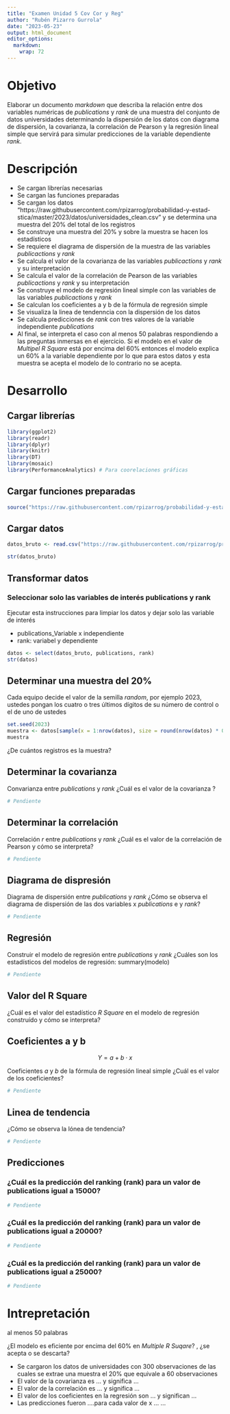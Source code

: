 ---
title: "Examen Unidad 5 Cov Cor y Reg"
author: "Rubén Pizarro Gurrola"
date: "2023-05-23"
output: html_document
editor_options: 
  markdown: 
    wrap: 72
---

# Objetivo

Elaborar un documento *markdown* que describa la relación entre dos
variables numéricas de *publications* y *rank* de una muestra del conjunto de datos universidades determinando la dispersión de los datos con diagrama de dispersión, la covarianza, la correlación de Pearson y la regresión lineal simple que servirá para simular predicciones de la variable dependiente *rank*.

# Descripción

-   Se cargan librerías necesarias
-   Se cargan las funciones preparadas
-   Se cargan los datos "https://raw.githubusercontent.com/rpizarrog/probabilidad-y-estad-stica/master/2023/datos/universidades_clean.csv" y se determina una muestra del 20% del total de los  registros
-   Se construye una muestra del 20% y sobre la muestra se hacen los estadísticos
-   Se requiere el diagrama de dispersión de la muestra de las variables *publicactions* y *rank*
-   Se calcula el valor de la covarianza de las variables *publicactions* y *rank* y su interpretación
-   Se calcula el valor de la correlación de Pearson de las variables *publicactions* y *rank* y su interpretación
-   Se construye el modelo de regresión lineal simple con las variables de las variables *publicactions* y *rank*
-   Se calculan los coeficientes a y b de la fórmula de regresión simple
- Se visualiza la linea de tendenncia con la dispersión de los datos
-   Se calcula predicciones de *rank* con tres valores de la variable independiente *publications*
-   Al final, se interpreta el caso con al menos 50 palabras respondiendo a las preguntas inmersas en el ejercicio. Si el modelo en el valor de *Multipel R Square* está por encima del 60% entonces el modelo explica un 60% a la variable dependiente por lo que para estos datos y esta muestra se acepta el modelo de lo contrario no se acepta.

# Desarrollo

## Cargar librerías

```{r message=FALSE, warning=FALSE}
library(ggplot2)
library(readr)
library(dplyr)
library(knitr)
library(DT)
library(mosaic)
library(PerformanceAnalytics) # Para coorelaciones gráficas
```


## Cargar funciones preparadas

```{r message=FALSE, warning=FALSE}
source("https://raw.githubusercontent.com/rpizarrog/probabilidad-y-estad-stica/master/2023/funciones/funciones%20para%20dispersion%20correlacion%20regresion.R", encoding = "UTF-8")
```

## Cargar datos

```{r}
datos_bruto <- read.csv("https://raw.githubusercontent.com/rpizarrog/probabilidad-y-estad-stica/master/2023/datos/universidades_clean.csv", encoding = "UTF-8", stringsAsFactors = TRUE)

str(datos_bruto)
```

## Transformar datos

### Seleccionar solo las variables de interés publications y rank

Ejecutar esta instrucciones para limpiar los datos y dejar solo las
variable de interés

-   publications_Variable x independiente
-   rank: variabel y dependiente

```{r}
datos <- select(datos_bruto, publications, rank)
str(datos)
```

## Determinar una muestra del 20%

Cada equipo decide el valor de la semilla *random*, por ejemplo 2023,
ustedes pongan los cuatro o tres últimos dígitos de su número de
control o el de uno de ustedes

```{r}
set.seed(2023)
muestra <- datos[sample(x = 1:nrow(datos), size = round(nrow(datos) * 0.20), replace = FALSE), ]
muestra
```
¿De cuántos registros es la muestra?

## Determinar la covarianza

Convarianza entre *publications* y *rank*
¿Cuál es el valor de la covarianza ?

```{r}
# Pendiente
```

## Determinar la correlación

Correlación $r$ entre *publications* y *rank*
¿Cuál es el valor de la correlación de Pearson y cómo se interpreta?

```{r}
# Pendiente
```

## Diagrama de dispresión

Diagrama de dispersión entre *publications* y *rank*
¿Cómo se observa el diagrama de dispersión de las dos variables x *publications* e y *rank*?

```{r}
# Pendiente
```

## Regresión

Construir el modelo de regresión entre *publications* y *rank*
¿Cuáles son los estadísticos del modelos de regresión:  summary(modelo)
```{r}
# Pendiente
```


## Valor del R Square
¿Cuál es el valor del estadístico *R Square* en el modelo de regresión construído y cómo se interpreta?

## Coeficientes a y b

$$
Y = a + b \cdot x
$$

Coeficientes $a$ y $b$ de la fórmula de regresión lineal simple
¿Cuál es el valor de los coeficientes?
```{r}
# Pendiente
```

## Linea de tendencia
¿Cómo se observa la lónea de tendencia?
```{r}
# Pendiente
```


## Predicciones

### ¿Cuál es la predicción del ranking (rank) para un valor de publications igual a 15000?
```{r}
# Pendiente
```


### ¿Cuál es la predicción del ranking (rank) para un valor de publications igual a 20000?
```{r}
# Pendiente
```


### ¿Cuál es la predicción del ranking (rank) para un valor de publications igual a 25000?
```{r}
# Pendiente
```

# Intrepretación

al menos 50 palabras

¿El modelo es eficiente por encima del 60% en *Multiple R Suqare*? , ¿se acepta o se descarta?

- Se cargaron los datos de universidades con 300 observaciones de las cuales se extrae una muestra el 20% que equivale a 60 observaciones
- El valor de la covarianza es ... y significa ...
- El valor de la correlación es ... y significa ...
- El valor de los coeficientes en la regresión son ... y significan ...
- Las predicciones fueron ....para cada valor de x ... ...


